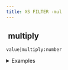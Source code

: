 ```yaml
---
title: XS FILTER -mul
---
```


## <img src="../assets/docuBadge (11).png" alt="" data-size="line"> multiply <a href="#xsmul" id="xsmul"></a>

`value|multiply:number`

<details>

<summary>Examples</summary>

```javascript
5|multiply:3       // Returns 15
-2|multiply:4      // Returns -8
```

</details>
